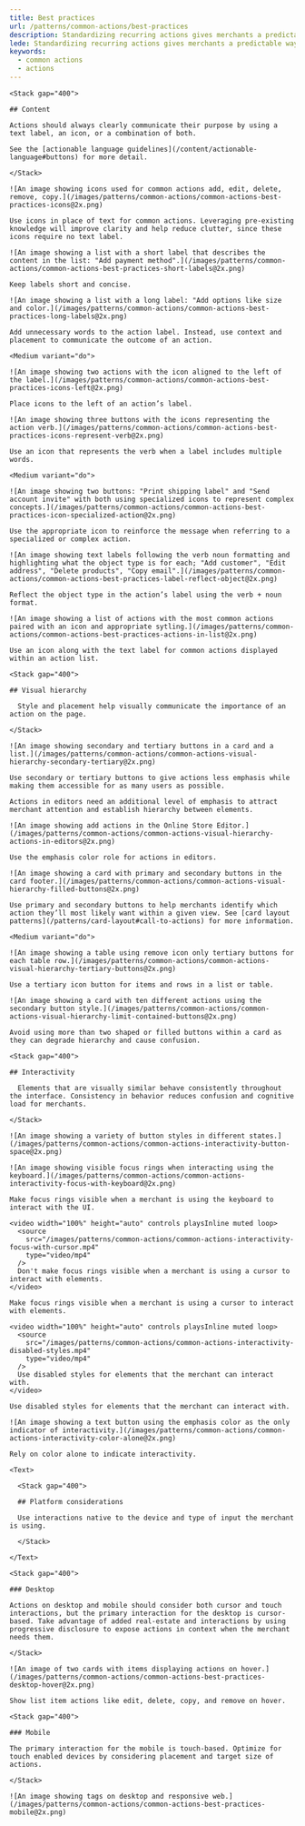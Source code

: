 ```yaml
---
title: Best practices
url: /patterns/common-actions/best-practices
description: Standardizing recurring actions gives merchants a predictable way to complete common tasks.
lede: Standardizing recurring actions gives merchants a predictable way to complete common tasks.
keywords:
  - common actions
  - actions
---
```


<LayoutSection card>

  <Text>

    <Stack gap="400">

    ## Content

    Actions should always clearly communicate their purpose by using a text label, an icon, or a combination of both.

    See the [actionable language guidelines](/content/actionable-language#buttons) for more detail.

    </Stack>

  </Text>

  <Large variant="do">

    ![An image showing icons used for common actions add, edit, delete, remove, copy.](/images/patterns/common-actions/common-actions-best-practices-icons@2x.png)

    Use icons in place of text for common actions. Leveraging pre-existing knowledge will improve clarity and help reduce clutter, since these icons require no text label.

  </Large>

  <Medium variant="do">

    ![An image showing a list with a short label that describes the content in the list: "Add payment method".](/images/patterns/common-actions/common-actions-best-practices-short-labels@2x.png)

    Keep labels short and concise.

  </Medium>

  <Medium variant="dont">

    ![An image showing a list with a long label: "Add options like size and color.](/images/patterns/common-actions/common-actions-best-practices-long-labels@2x.png)

    Add unnecessary words to the action label. Instead, use context and placement to communicate the outcome of an action.

  </Medium>

    <Medium variant="do">

    ![An image showing two actions with the icon aligned to the left of the label.](/images/patterns/common-actions/common-actions-best-practices-icons-left@2x.png)

    Place icons to the left of an action’s label.

  </Medium>

  <Medium variant="do">

    ![An image showing three buttons with the icons representing the action verb.](/images/patterns/common-actions/common-actions-best-practices-icons-represent-verb@2x.png)

    Use an icon that represents the verb when a label includes multiple words.

  </Medium>

    <Medium variant="do">

    ![An image showing two buttons: "Print shipping label" and "Send account invite" with both using specialized icons to represent complex concepts.](/images/patterns/common-actions/common-actions-best-practices-icon-specialized-action@2x.png)

    Use the appropriate icon to reinforce the message when referring to a specialized or complex action.

  </Medium>

  <Medium variant="do">

    ![An image showing text labels following the verb noun formatting and highlighting what the object type is for each; "Add customer", "Edit address", "Delete products", "Copy email".](/images/patterns/common-actions/common-actions-best-practices-label-reflect-object@2x.png)

    Reflect the object type in the action’s label using the verb + noun format.

  </Medium>

  <Medium variant="do">

    ![An image showing a list of actions with the most common actions paired with an icon and appropriate sytling.](/images/patterns/common-actions/common-actions-best-practices-actions-in-list@2x.png)

    Use an icon along with the text label for common actions displayed within an action list.

  </Medium>

</LayoutSection>

<LayoutSection card>

  <Text>

    <Stack gap="400">

    ## Visual hierarchy

      Style and placement help visually communicate the importance of an action on the page.

    </Stack>

  </Text>

  <Large variant="do">

    ![An image showing secondary and tertiary buttons in a card and a list.](/images/patterns/common-actions/common-actions-visual-hierarchy-secondary-tertiary@2x.png)

    Use secondary or tertiary buttons to give actions less emphasis while making them accessible for as many users as possible.

  </Large>

  <Text>

    Actions in editors need an additional level of emphasis to attract merchant attention and establish hierarchy between elements.

  </Text>

  <Large variant="do">

    ![An image showing add actions in the Online Store Editor.](/images/patterns/common-actions/common-actions-visual-hierarchy-actions-in-editors@2x.png)

    Use the emphasis color role for actions in editors.

  </Large>

  <Medium variant="do">

    ![An image showing a card with primary and secondary buttons in the card footer.](/images/patterns/common-actions/common-actions-visual-hierarchy-filled-buttons@2x.png)

    Use primary and secondary buttons to help merchants identify which action they’ll most likely want within a given view. See [card layout patterns](/patterns/card-layout#call-to-actions) for more information.

  </Medium>

    <Medium variant="do">

    ![An image showing a table using remove icon only tertiary buttons for each table row.](/images/patterns/common-actions/common-actions-visual-hierarchy-tertiary-buttons@2x.png)

    Use a tertiary icon button for items and rows in a list or table.

  </Medium>

  <Medium variant="dont">

    ![An image showing a card with ten different actions using the secondary button style.](/images/patterns/common-actions/common-actions-visual-hierarchy-limit-contained-buttons@2x.png)

    Avoid using more than two shaped or filled buttons within a card as they can degrade hierarchy and cause confusion.

  </Medium>

</LayoutSection>

<LayoutSection card>

  <Text>

    <Stack gap="400">

    ## Interactivity

      Elements that are visually similar behave consistently throughout the interface. Consistency in behavior reduces confusion and cognitive load for merchants.

    </Stack>

  </Text>

  <Large>

    ![An image showing a variety of button styles in different states.](/images/patterns/common-actions/common-actions-interactivity-button-space@2x.png)

  </Large>

  <Medium variant="do">

    ![An image showing visible focus rings when interacting using the keyboard.](/images/patterns/common-actions/common-actions-interactivity-focus-with-keyboard@2x.png)

    Make focus rings visible when a merchant is using the keyboard to interact with the UI.

  </Medium>

  <Medium variant="dont">

    <video width="100%" height="auto" controls playsInline muted loop>
      <source
        src="/images/patterns/common-actions/common-actions-interactivity-focus-with-cursor.mp4"
        type="video/mp4"
      />
      Don't make focus rings visible when a merchant is using a cursor to interact with elements.
    </video>

    Make focus rings visible when a merchant is using a cursor to interact with elements.

  </Medium>

  <Medium variant="dont">

    <video width="100%" height="auto" controls playsInline muted loop>
      <source
        src="/images/patterns/common-actions/common-actions-interactivity-disabled-styles.mp4"
        type="video/mp4"
      />
      Use disabled styles for elements that the merchant can interact with.
    </video>

    Use disabled styles for elements that the merchant can interact with.

  </Medium>

  <Medium variant="dont">

    ![An image showing a text button using the emphasis color as the only indicator of interactivity.](/images/patterns/common-actions/common-actions-interactivity-color-alone@2x.png)

    Rely on color alone to indicate interactivity.

  </Medium>

</LayoutSection>

<LayoutSection card>

  <ExtraLarge>

    <Text>

      <Stack gap="400">

      ## Platform considerations

      Use interactions native to the device and type of input the merchant is using.

      </Stack>

    </Text>

  </ExtraLarge>

  <Text>

    <Stack gap="400">

    ### Desktop

    Actions on desktop and mobile should consider both cursor and touch interactions, but the primary interaction for the desktop is cursor-based. Take advantage of added real-estate and interactions by using progressive disclosure to expose actions in context when the merchant needs them.

    </Stack>

  </Text>

  <Large variant="do">

    ![An image of two cards with items displaying actions on hover.](/images/patterns/common-actions/common-actions-best-practices-desktop-hover@2x.png)

    Show list item actions like edit, delete, copy, and remove on hover.

  </Large>

  <Text>

    <Stack gap="400">

    ### Mobile

    The primary interaction for the mobile is touch-based. Optimize for touch enabled devices by considering placement and target size of actions.

    </Stack>

  </Text>

  <Large>

    ![An image showing tags on desktop and responsive web.](/images/patterns/common-actions/common-actions-best-practices-mobile@2x.png)

  </Large>

</LayoutSection>
